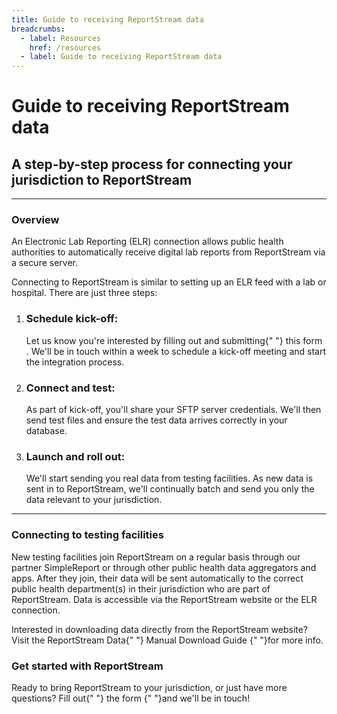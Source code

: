 ```yaml
---
title: Guide to receiving ReportStream data
breadcrumbs:
  - label: Resources
    href: /resources
  - label: Guide to receiving ReportStream data
---
```



<h1 id="anchor-top">Guide to receiving ReportStream data</h1>
<h2>
    A step-by-step process for connecting your jurisdiction to
    ReportStream
</h2>
<hr />
<h3>Overview</h3>
<p>
    An Electronic Lab Reporting (ELR) connection allows public
    health authorities to automatically receive digital lab reports
    from ReportStream via a secure server.
</p>
<p>
    Connecting to ReportStream is similar to setting up an ELR feed
    with a lab or hospital. There are just three steps:
</p>
<ol className="usa-process-list">
    <li className="usa-process-list__item">
        <h3 className="usa-process-list__heading">
            Schedule kick-off:
        </h3>
        <p className="margin-top-05">
            Let us know you're interested by filling out and
            submitting{" "}
            <USExtLink href={site.forms.intakeElr.url}>
                this form
            </USExtLink>
            . We'll be in touch within a week to schedule a kick-off
            meeting and start the integration process.
        </p>
    </li>
    <li className="usa-process-list__item">
        <h3 className="usa-process-list__heading">
            Connect and test:
        </h3>
        <p>
            As part of kick-off, you'll share your SFTP server
            credentials. We'll then send test files and ensure the
            test data arrives correctly in your database.
        </p>
    </li>
    <li className="usa-process-list__item">
        <h3 className="usa-process-list__heading">
            Launch and roll out:
        </h3>
        <p>
            We'll start sending you real data from testing
            facilities. As new data is sent in to ReportStream,
            we'll continually batch and send you only the data
            relevant to your jurisdiction.
        </p>
    </li>
</ol>
<hr />
<h3 id="connecting-to-testing-facilities">
    Connecting to testing facilities
</h3>
<p>
    New testing facilities join ReportStream on a regular basis
    through our partner SimpleReport or through other public health
    data aggregators and apps. After they join, their data will be
    sent automatically to the correct public health department(s) in
    their jurisdiction who are part of ReportStream. Data is
    accessible via the ReportStream website or the ELR connection.
</p>
<p>
    Interested in downloading data directly from the ReportStream
    website? Visit the ReportStream Data{" "}
    <USLink href="/resources/data-download-guide">
        Manual Download Guide
    </USLink>
    {" "}for more info.
</p>
<section>
    <h3>Get started with ReportStream</h3>
    <p>
        Ready to bring ReportStream to your jurisdiction, or just
        have more questions? Fill out{" "}
        <USExtLink href={site.forms.intakeElr.url}>
            the form
        </USExtLink>
        {" "}and we'll be in touch!
    </p>
</section>